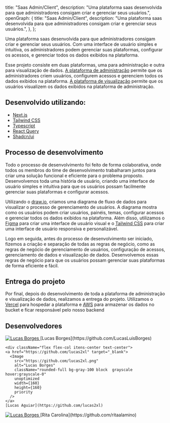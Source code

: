 
  title: "Saas Admin/Client",
  description:
    "Uma plataforma saas desenvolvida para que administradores consigam criar e gerenciar seus usuários.",
  openGraph: {
    title: "Saas Admin/Client",
    description:
      "Uma plataforma saas desenvolvida para que administradores consigam criar e gerenciar seus usuários.",
  },
};

Uma plataforma saas desenvolvida para que administradores consigam criar e gerenciar seus usuários. Com uma interface de usuário simples e intuitiva, os administradores podem gerenciar suas plataformas, configurar os acessos, e gerenciar todos os dados exibidos na plataforma.

Esse projeto consiste em duas plataformas, uma para administração e outra para visualização de dados. [A plataforma de administração](https://www.admin.navint.com.br/) permite que os administradores criem usuários, configurem acessos e gerenciem todos os dados exibidos na plataforma. [A plataforma de visualização](https://www.navint.com.br/) permite que os usuários visualizem os dados exibidos na plataforma de administração.

## Desenvolvido utilizando:

- [Next.js](https://nextjs.org/)
- [Tailwind CSS](https://tailwindcss.com/)
- [Typescript](https://www.typescriptlang.org/)
- [React Query](https://react-query.tanstack.com/)
- [Shadcn/ui](https://ui.shadcn.com/)

## Processo de desenvolvimento

Todo o processo de desenvolvimento foi feito de forma colaborativa, onde todos os membros do time de desenvolvimento trabalharam juntos para criar uma solução funcional e eficiente para o problema proposto. Desenvolvemos toda uma história de usuário, criando uma interface de usuário simples e intuitiva para que os usuários possam facilmente gerenciar suas plataformas e configurar acessos.

Utilizando o [draw.io](https://app.diagrams.net/), criamos uma diagrama de fluxo de dados para visualizar o processo de gerenciamento de usuários. A diagrama mostra como os usuários podem criar usuários, painéis, temas, configurar acessos e gerenciar todos os dados exibidos na plataforma. Além disso, utilizamos o [Figma](https://www.figma.com/) para criar uma interface de usuário visual e o [Tailwind CSS](https://tailwindcss.com/) para criar uma interface de usuário responsiva e personalizável.

Logo em seguida, antes do processo de desenvolvimento ser iniciado, fizemos a criação e separação de todas as regras de negócio, como as regras de negócio de gerenciamento de usuários, configuração de acessos, gerenciamento de dados e visualização de dados. Desenvolvemos essas regras de negócio para que os usuários possam gerenciar suas plataformas de forma eficiente e fácil.

## Entrega do projeto

Por final, depois do desenvolvimento de toda a plataforma de administração e visualização de dados, realizamos a entrega do projeto. Utilizamos o [Vercel](https://vercel.com/) para hospedar a plataforma e [AWS](https://aws.amazon.com/) para armazenar os dados no bucket e ficar responsável pelo nosso backend

## Desenvolvedores

<div className="flex itens-center justify-between gap-2">
  <div className="flex flex-col itens-center text-center">
    <a href="https://github.com/LucasLuisBorges" target="_blank">
      <Image
        src="https://github.com/LucasLuisBorges.png"
        alt="Lucas Borges"
        className="rounded-full bg-gray-100 block  grayscale hover:grayscale-0"
        unoptimized
        width={160}
        height={160}
        priority
      />
    </a>
    [Lucas Borges](https://github.com/LucasLuisBorges)
  </div>

    <div className="flex flex-col itens-center text-center">
    <a href="https://github.com/lucas2xl" target="_blank">
      <Image
        src="https://github.com/lucas2xl.png"
        alt="Lucas Borges"
        className="rounded-full bg-gray-100 block  grayscale hover:grayscale-0"
        unoptimized
        width={160}
        height={160}
        priority
      />
    </a>
    [Lucas Aguiar](https://github.com/lucas2xl)

  </div>
    
  <div className="flex flex-col itens-center text-center">
    <a href="https://github.com/ritaalamino" target="_blank">
      <Image
        src="https://github.com/ritaalamino.png"
        alt="Lucas Borges"
        className="rounded-full bg-gray-100 block  grayscale hover:grayscale-0"
        unoptimized
        width={160}
        height={160}
        priority
      />
    </a>
    [Rita Carolina](https://github.com/ritaalamino)
  </div>
</div>
